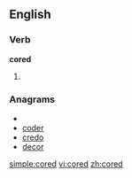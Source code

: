 
==English==

===Verb===
'''cored'''

# {{past of|[[core]]}}

===Anagrams===
* {{alphagram|cdeor}}
* [[coder#English|coder]]
* [[credo#English|credo]]
* [[decor#English|decor]]


[[simple:cored]]
[[vi:cored]]
[[zh:cored]]